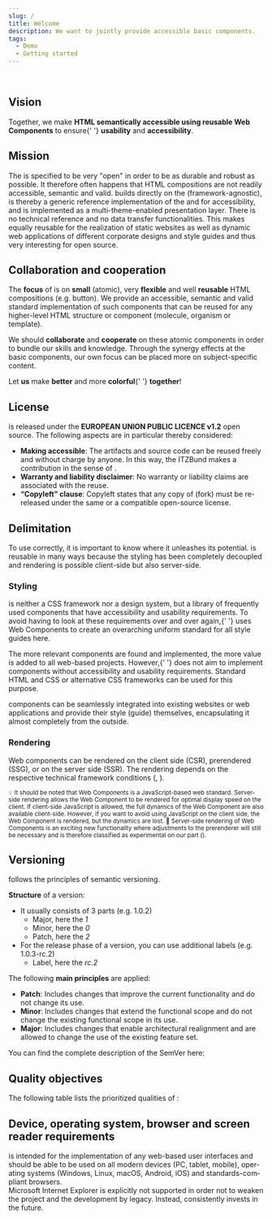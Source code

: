 ```yaml
---
slug: /
title: Welcome
description: We want to jointly provide accessible basic components.
tags:
  - Demo
  - Getting started
---
```




<div className="flex gap-4">
	<KolLogo
		_org="ITZBund"
		style={{
			display: 'block',
			width: '175px',
			marginTop: '1em',
		}}
	/>
	<KolKolibri
		style={{
			display: 'block',
			width: '100px',
			marginBottom: '1em',
		}}
	/>
</div>

<KolAlert _type="info" _variant="card">
	<KolLink _label="Learn here why KoliBri is so helpful." _href="/en/docs/concepts/styling/theming" />
</KolAlert>

<br />

<KoliBriAbbr />

## Vision

Together, we make <strong>HTML semantically accessible using reusable Web Components</strong> to ensure{' '}
<strong>usability</strong> and <strong>accessibility</strong>.

## Mission

The <KolLink _label="HTML web standard" _href="https://html.spec.whatwg.org" _target="_blank" /> is specified to be very "open" in order to be as durable and robust as possible. It therefore often happens that HTML compositions are not readily accessible, semantic and valid.
<KoliBri /> builds directly on the <KolLink _label="W3C" _href="https://www.w3.org" _target="_blank"/>
<KolLink _label="web standards" _href="https://www.w3.org/standards/webdesign/" _target="_blank" /> (framework-agnostic), is thereby a generic reference implementation of the
<KolLink _label="WCAG standard" _href="https://www.w3.org/WAI/standards-guidelines/wcag/" _target="_blank" /> and
<KolLink _label="BITV" _href="https://www.bitvtest.de/bitv_test.html" _target="_blank" /> for accessibility, and is implemented as a multi-theme-enabled presentation layer. There is no technical reference and
no data transfer functionalities. This makes <KoliBri /> equally reusable for the realization of static websites as
well as dynamic web applications of different corporate designs and style guides and thus very interesting for open
source.

## Collaboration and cooperation

The <strong>focus</strong> of <KoliBri /> is on <strong>small</strong> (atomic), very <strong>flexible</strong> and
well <strong>reusable</strong> HTML compositions (e.g. button). We provide an accessible, semantic and valid standard
implementation of such components that can be reused for any higher-level HTML structure or component (molecule,
organism or template).

We should <strong>collaborate</strong> and <strong>cooperate</strong> on these atomic components in order to bundle
our skills and knowledge. Through the synergy effects at the basic components, our own focus can be placed more on
subject-specific content.

Let <strong>us</strong> make <KoliBri /> <strong>better</strong> and more <strong>colorful</strong>{' '}
<strong>together</strong>!

## License

<KoliBri /> is released under the <strong>EUROPEAN UNION PUBLIC LICENCE v1.2</strong> open source. The following
aspects are in particular thereby considered:

<ul>
	<li>
		<strong>Making accessible</strong>: The artifacts and source code can be reused freely and without charge by
		anyone. In this way, the ITZBund makes a contribution in the sense of <KolLink _label="“Public Money – Public Code”" _href="https://publiccode.eu/" _target="_blank" />.
	</li>
	<li>
		<strong>Warranty and liability disclaimer</strong>: No warranty or liability claims are associated with the reuse.
	</li>
	<li>
		<strong>“Copyleft” clause</strong>: Copyleft states that any copy of <KoliBri /> (fork) must be re-released under
		the same or a compatible open-source license.
	</li>
</ul>

## Delimitation

To use <KoliBri /> correctly, it is important to know where it unleashes its potential. <KoliBri /> is reusable in
many ways because the styling has been completely decoupled and rendering is possible client-side but also
server-side.

### Styling

<KoliBri /> is neither a CSS framework nor a design system, but a library of frequently used components that have
accessibility and usability requirements. To avoid having to look at these requirements over and over again,{' '}
<KoliBri /> uses Web Components to create an overarching uniform standard for all style guides here.

The more relevant components are found and implemented, the more value is added to all web-based projects. However,{' '}
<KoliBri /> does not aim to implement components without accessibility and usability requirements. Standard HTML and
CSS or alternative CSS frameworks can be used for this purpose.

<KolAlert _type="success" _variant="card">
	<KoliBri /> components can be seamlessly integrated into existing websites or web applications and provide their
	style (guide) themselves, encapsulating it almost completely from the outside.
</KolAlert>

### Rendering

Web components can be rendered on the client side (CSR), prerendered (SSG), or on the server side (SSR). The rendering
depends on the respective technical framework conditions (<KolLink _label="https://web.dev" _href="https://web.dev/rendering-on-the-web/" _target="_blank" />, <KolLink _label="https://medium.com" _href="https://medium.com/nerd-for-tech/compare-and-contrast-csr-ssr-and-ssg-in-nextjs-58e3caf2e15e" _target="_blank" />).

<KolAlert _type="info" _variant="card">
	<small>
		💡 It should be noted that Web Components is a JavaScript-based web standard. Server-side rendering allows the Web
		Component to be rendered for optimal display speed on the client. If client-side JavaScript is allowed, the full
		dynamics of the Web Component are also available client-side. However, if you want to avoid using JavaScript on
		the client side, the Web Component is rendered, but the dynamics are lost.
	</small>
</KolAlert>

<KolAlert _type="info" _variant="card">
	<small>
		🧪 Server-side rendering of Web Components is an exciting new functionality where adjustments to the prerenderer
		will still be necessary and is therefore classified as experimental on our part (<KolLink _label="https://web.dev" _href="https://web.dev/declarative-shadow-dom/" _target="_blank" />).
	</small>
</KolAlert>

## Versioning

<KoliBri /> follows the principles of semantic versioning.

<strong>Structure</strong> of a version:
<ul>
	<li>
		It usually consists of 3 parts (e.g. 1.0.2)
		<ul>
			<li>
				Major, here the <i>1</i>
			</li>
			<li>
				Minor, here the <i>0</i>
			</li>
			<li>
				Patch, here the <i>2</i>
			</li>
		</ul>
	</li>
	<li>
		For the release phase of a version, you can use additional labels (e.g. 1.0.3-rc.2)
		<ul>
			<li>
				Label, here the <i>rc.2</i>
			</li>
		</ul>
	</li>
</ul>

The following <strong>main principles</strong> are applied:
<ul>
	<li>
		<b>Patch</b>: Includes changes that improve the current functionality and do not change its use.
	</li>
	<li>
		<b>Minor</b>: Includes changes that extend the functional scope and do not change the existing functional scope in
		its use.
	</li>
	<li>
		<b>Major</b>: Includes changes that enable architectural realignment and are allowed to change the use of the
		existing feature set.
	</li>
</ul>

You can find the complete description of the SemVer here: <KolLink _href="https://semver.org" _target="_blank" />

## Quality objectives

The following table lists the prioritized qualities of <KoliBri />:

<WelcomeQualityTable lang="en" />

## Device, operating system, browser and screen reader requirements

<KoliBri /> is intended for the implementation of any web-based user interfaces and should be able to be used on all
modern devices (PC, tablet, mobile), operating systems (Windows, Linux, macOS, Android, iOS) and standards-compliant
browsers.
<br />
Microsoft Internet Explorer is explicitly not supported in order not to weaken the project and the development by
legacy. Instead, <KoliBri /> consistently invests in the future.

<WelcomeSupportTable lang="en" />
